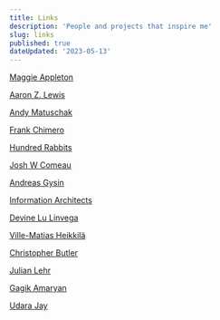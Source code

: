 ```yaml
---
title: Links
description: 'People and projects that inspire me'
slug: links
published: true
dateUpdated: '2023-05-13'
---
```


[Maggie Appleton](https://maggieappleton.com/)

[Aaron Z. Lewis](https://aaronzlewis.com/)

[Andy Matuschak](https://andymatuschak.org/)

[Frank Chimero](https://frankchimero.com/)

[Hundred Rabbits](https://100r.co/site/home.html)

[Josh W Comeau](https://www.joshwcomeau.com/)

[Andreas Gysin](https://ertdfgcvb.xyz/)

[Information Architects](https://ia.net/)

[Devine Lu Linvega](https://wiki.xxiivv.com/site/home.html)

[Ville-Matias Heikkilä](http://viznut.fi/en/)

[Christopher Butler](https://www.chrbutler.com/)

[Julian Lehr](https://julian.digital/)

[Gagik Amaryan](https://gagik.co/)

[Udara Jay](https://udara.io/)